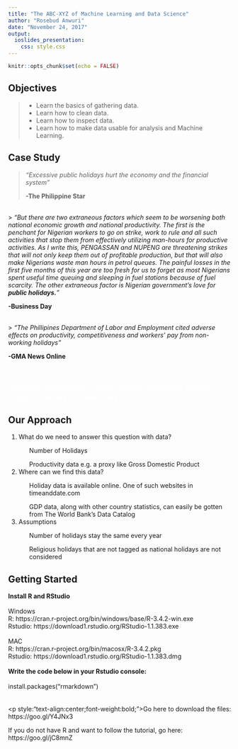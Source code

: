 ```yaml
---
title: "The ABC-XYZ of Machine Learning and Data Science"
author: "Rosebud Anwuri"
date: "November 24, 2017"
output: 
  ioslides_presentation:
    css: style.css
---
```


```r
knitr::opts_chunk$set(echo = FALSE)
```

## Objectives

>- Learn the basics of gathering data.
>- Learn how to clean data.
>- Learn how to inspect data.
>- Learn how to make data usable for analysis and Machine Learning.

## Case Study

> *"Excessive public holidays hurt the economy and the financial system"*
 <p style="font-weight:bold;">-The Philippine Star</p>
 
 
 </br>
> *"But there are two extraneous factors which seem to be worsening both national economic growth and national productivity. The first is the penchant for Nigerian workers to go on strike, work to rule and all such activities that stop them from effectively utilizing man-hours for productive activities. As I write this, PENGASSAN and NUPENG are threatening strikes that will not only keep them out of profitable production, but that will also make Nigerians waste man hours in petrol queues. The painful losses in the first five months of this year are too fresh for us to forget as most Nigerians spent useful time queuing and sleeping in fuel stations because of fuel scarcity. The other extraneous factor is Nigerian government’s love for <em style="font-weight:bold;">public holidays.</em>"*
 <p style="font-weight:bold;">-Business Day</p>

</br>
 > *"The Phillipines Department of Labor and Employment cited adverse effects on productivity, competitiveness and workers’ pay from non-working holidays"*
 <p style="font-weight:bold;">-GMA News Online</p>
 
 </br>
 <h3 style="color:white;">Question: Does having a large number of holidays actually impact a country's productivity?</h3>
## Our Approach
<ol>
<li> What do we need to answer this question with data?</li>
<ul>Number of Holidays</ul>
<ul> Productivity data e.g. a proxy like Gross Domestic Product</ul>
<li> Where can we find this data?</li>
<ul> Holiday data is available online. One of such websites in timeanddate.com</ul>
<ul> GDP data, along with other country statistics, can easily be gotten from The World Bank's Data Catalog</ul> 
<li> Assumptions </li>
<ul> Number of holidays stay the same every year</ul>
<ul> Religious holidays that are not tagged as national holidays are not considered</ul>
</ol>
## Getting Started

**Install R and RStudio**
</br>
</br>
Windows 
</br>
R: https://cran.r-project.org/bin/windows/base/R-3.4.2-win.exe
</br>
Rstudio: https://download1.rstudio.org/RStudio-1.1.383.exe
</br>
</br>
MAC
</br>
R: https://cran.r-project.org/bin/macosx/R-3.4.2.pkg
</br>
Rstudio: https://download1.rstudio.org/RStudio-1.1.383.dmg 
</br>
</br>
**Write the code below in your Rstudio console:**
</br>
</br>
<div class="code">install.packages("rmarkdown")</div>
</br>
</br>
<p style:"text-align:center;font-weight:bold;">Go here to download the files: https://goo.gl/Y4JNx3</p>

If you do not have R and want to follow the tutorial, go here: https://goo.gl/jC8mnZ